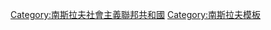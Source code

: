 {{Image label begin|image=Yugo template.png|width={{{width|405}}}|float={{{float|none}}}}} 
{{Image label small|x=-13.0|y=-40.0|scale={{{width|-1}}}|text=<center>[[斯洛維尼亞社會主義共和國|斯洛維尼亞<br />社會主義共和國]]</center>}}
{{Image label small|x=-100.0|y=-70.0|scale={{{width|-1}}}|text=<center>[[克羅埃西亞社會主義共和國|克羅埃西亞<br />社會主義共和國]]</center>}}
{{Image label small|x=-118.0|y=-150.0|scale={{{width|-1}}}|text=<center>[[波士尼亞和黑塞哥維那社會主義共和國|波士尼亞與赫塞哥維納<br />社會主義共和國]]</center>}}
{{Image label small|x=-219.0|y=-231.0|scale={{{width|-1}}}|text=<center>[[蒙特內哥羅社會主義共和國|蒙特內哥羅<br />社會主義<br />共和國]]}}
{{Image label small|x=-330.0|y=-294.0|scale={{{width|-1}}}|text=<center>[[馬其頓社會主義共和國|馬其頓<br />社會主義<br />共和國]]</center>}}
{{Image label small|x=-275.0|y=-165.0|scale={{{width|-1}}}|text=<center>[[塞爾維亞社會主義共和國|塞爾維亞<br />社會主義共和國]]</center>}}
{{Image label small|x=-240.0|y=-72.0|scale={{{width|-1}}}|text=<center>[[佛伊弗迪納社會主義自治省|佛伊弗迪納<br />社會主義<br />自治省]]</center>}}
{{Image label small|x=-293.0|y=-242.0|scale={{{width|-1}}}|text=<center>[[科索沃社會主義自治省|科索沃<br />社會主義<br />自治省]]</center>}}
{{Image label end}}
<noinclude>

[[Category:南斯拉夫社會主義聯邦共和國]]
[[Category:南斯拉夫模板]]

</noinclude>